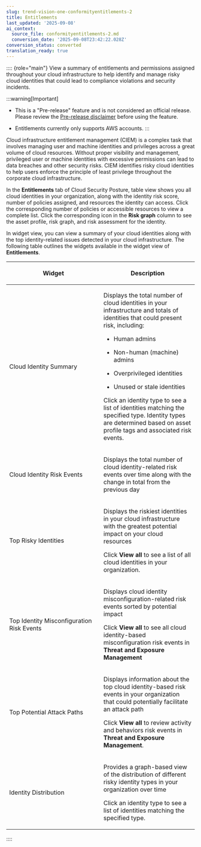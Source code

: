 ```yaml
---
slug: trend-vision-one-conformityentitlements-2
title: Entitlements
last_updated: '2025-09-08'
ai_context:
  source_file: conformityentitlements-2.md
  conversion_date: '2025-09-08T23:42:22.028Z'
conversion_status: converted
translation_ready: true
---
```


:::: {role="main"}
View a summary of entitlements and permissions assigned throughout your cloud infrastructure to help identify and manage risky cloud identities that could lead to compliance violations and security incidents.

:::warning[Important]

- This is a "Pre-release" feature and is not considered an official release. Please review the [Pre-release disclaimer](pre-release-disclaimer.mdx) before using the feature.

- Entitlements currently only supports AWS accounts.
:::

Cloud infrastructure entitlement management (CIEM) is a complex task that involves managing user and machine identities and privileges across a great volume of cloud resources. Without proper visibility and management, privileged user or machine identities with excessive permissions can lead to data breaches and other security risks. CIEM identifies risky cloud identities to help users enforce the principle of least privilege throughout the corporate cloud infrastructure.

In the **Entitlements** tab of Cloud Security Posture, table view shows you all cloud identities in your organization, along with the identity risk score, number of policies assigned, and resources the identity can access. Click the corresponding number of policies or accessible resources to view a complete list. Click the corresponding icon in the **Risk graph** column to see the asset profile, risk graph, and risk assessment for the identity.

In widget view, you can view a summary of your cloud identities along with the top identity-related issues detected in your cloud infrastructure. The following table outlines the widgets available in the widget view of **Entitlements**.

<table>
<colgroup>
<col style="width: 50%" />
<col style="width: 50%" />
</colgroup>
<thead>
<tr>
<th><p>Widget</p></th>
<th><p>Description</p></th>
</tr>
</thead>
<tbody>
<tr>
<td><p>Cloud Identity Summary</p></td>
<td><p>Displays the total number of cloud identities in your infrastructure and totals of identities that could present risk, including:</p>
<ul>
<li><p>Human admins</p></li>
<li><p>Non-human (machine) admins</p></li>
<li><p>Overprivileged identities</p></li>
<li><p>Unused or stale identities</p></li>
</ul>
<p>Click an identity type to see a list of identities matching the specified type. Identity types are determined based on asset profile tags and associated risk events.</p></td>
</tr>
<tr>
<td><p>Cloud Identity Risk Events</p></td>
<td><p>Displays the total number of cloud identity-related risk events over time along with the change in total from the previous day</p></td>
</tr>
<tr>
<td><p>Top Risky Identities</p></td>
<td><p>Displays the riskiest identities in your cloud infrastructure with the greatest potential impact on your cloud resources</p>
<p>Click <strong>View all</strong> to see a list of all cloud identities in your organization.</p></td>
</tr>
<tr>
<td><p>Top Identity Misconfiguration Risk Events</p></td>
<td><p>Displays cloud identity misconfiguration-related risk events sorted by potential impact</p>
<p>Click <strong>View all</strong> to see all cloud identity-based misconfiguration risk events in <strong>Threat and Exposure Management</strong></p></td>
</tr>
<tr>
<td><p>Top Potential Attack Paths</p></td>
<td><p>Displays information about the top cloud identity-based risk events in your organization that could potentially facilitate an attack path</p>
<p>Click <strong>View all</strong> to review activity and behaviors risk events in <strong>Threat and Exposure Management</strong>.</p></td>
</tr>
<tr>
<td><p>Identity Distribution</p></td>
<td><p>Provides a graph-based view of the distribution of different risky identity types in your organization over time</p>
<p>Click an identity type to see a list of identities matching the specified type.</p></td>
</tr>
</tbody>
</table>
::::
